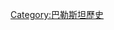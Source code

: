 {{Year in country category|1|9|6|7|巴勒斯坦|亞洲||}}
{{Commons category|1967 in the State of Palestine}}

[[Category:巴勒斯坦歷史|Category:巴勒斯坦歷史]]